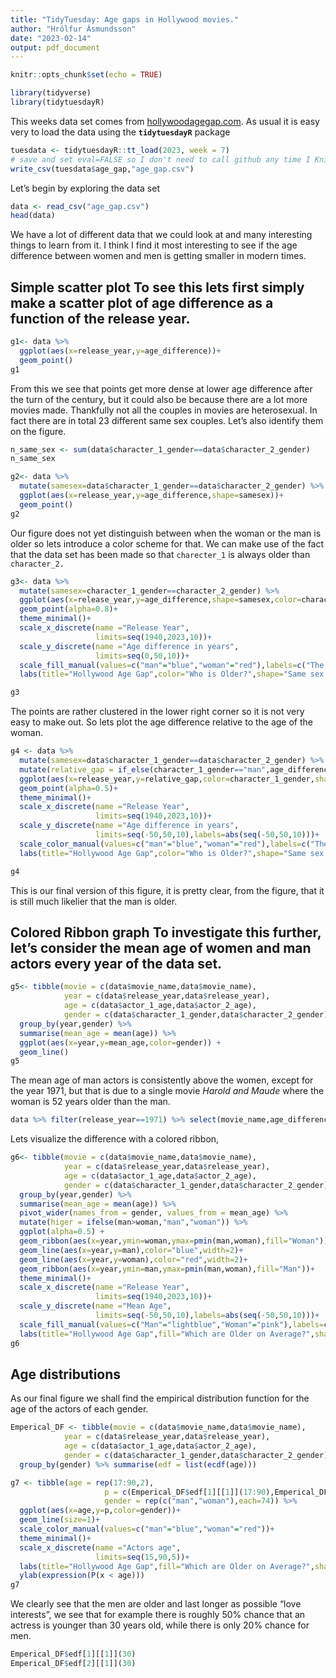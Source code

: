 ---
title: "TidyTuesday: Age gaps in Hollywood movies."
author: "Hrólfur Ásmundsson"
date: "2023-02-14"
output: pdf_document
---

```{r setup, include=FALSE}
knitr::opts_chunk$set(echo = TRUE)
```

```{r,warning=FALSE,message=FALSE}
library(tidyverse)
library(tidytuesdayR)
```

This weeks data set comes from [hollywoodagegap.com](hollywoodagegap.com). As usual it is easy very to load the data using the **`tidytuesdayR`** package

```{r,cache=TRUE,eval=FALSE}
tuesdata <- tidytuesdayR::tt_load(2023, week = 7)
# save and set eval=FALSE so I don't need to call github any time I Knit :)
write_csv(tuesdata$age_gap,"age_gap.csv")  
```

Let's begin by exploring the data set

```{r,message=FALSE,warning=FALSE}
data <- read_csv("age_gap.csv")
head(data)
```

We have a lot of different data that we could look at and many interesting things to learn from it. I think I find it most interesting to see if the age difference between women and men is getting smaller in modern times.

## Simple scatter plot To see this lets first simply make a scatter plot of age difference as a function of the release year.

```{r,message=FALSE,warning=FALSE}
g1<- data %>%
  ggplot(aes(x=release_year,y=age_difference))+
  geom_point()
g1
```

From this we see that points get more dense at lower age difference after the turn of the century, but it could also be because there are a lot more movies made. Thankfully not all the couples in movies are heterosexual. In fact there are in total 23 different same sex couples. Let's also identify them on the figure.

```{r,message=FALSE,warning=FALSE}
n_same_sex <- sum(data$character_1_gender==data$character_2_gender)
n_same_sex

g2<- data %>%
  mutate(samesex=data$character_1_gender==data$character_2_gender) %>%
  ggplot(aes(x=release_year,y=age_difference,shape=samesex))+
  geom_point()
g2
```

Our figure does not yet distinguish between when the woman or the man is older so lets introduce a color scheme for that. We can make use of the fact that the data set has been made so that `charecter_1` is always older than `character_2.`

```{r,message=FALSE,warning=FALSE}

g3<- data %>%
  mutate(samesex=character_1_gender==character_2_gender) %>%
  ggplot(aes(x=release_year,y=age_difference,shape=samesex,color=character_1_gender))+
  geom_point(alpha=0.8)+
  theme_minimal()+
  scale_x_discrete(name ="Release Year", 
                   limits=seq(1940,2023,10))+
  scale_y_discrete(name ="Age difference in years", 
                   limits=seq(0,50,10))+
  scale_fill_manual(values=c("man"="blue","woman"="red"),labels=c("The man","The woman"))+
  labs(title="Hollywood Age Gap",color="Who is Older?",shape="Same sex couple")

g3
```

The points are rather clustered in the lower right corner so it is not very easy to make out. So lets plot the age difference relative to the age of the woman.

```{r,warning=FALSE,message=FALSE}
g4 <- data %>%
  mutate(samesex=data$character_1_gender==data$character_2_gender) %>%
  mutate(relative_gap = if_else(character_1_gender=="man",age_difference,-age_difference)) %>% 
  ggplot(aes(x=release_year,y=relative_gap,color=character_1_gender,shape=samesex))+
  geom_point(alpha=0.5)+
  theme_minimal()+
  scale_x_discrete(name ="Release Year", 
                   limits=seq(1940,2023,10))+
  scale_y_discrete(name ="Age difference in years", 
                   limits=seq(-50,50,10),labels=abs(seq(-50,50,10)))+
  scale_color_manual(values=c("man"="blue","woman"="red"),labels=c("The man","The woman"))+
  labs(title="Hollywood Age Gap",color="Who is Older?",shape="Same sex couple",caption="Tidytuesday 2023-02-14: Data from hollywoodagegap.com")

g4
```

This is our final version of this figure, it is pretty clear, from the figure, that it is still much likelier that the man is older.

## Colored Ribbon graph To investigate this further, let's consider the mean age of women and man actors every year of the data set.

```{r,message=FALSE,warning=FALSE}
g5<- tibble(movie = c(data$movie_name,data$movie_name),
            year = c(data$release_year,data$release_year),
            age = c(data$actor_1_age,data$actor_2_age),
            gender = c(data$character_1_gender,data$character_2_gender)) %>% 
  group_by(year,gender) %>% 
  summarise(mean_age = mean(age)) %>% 
  ggplot(aes(x=year,y=mean_age,color=gender)) +
  geom_line()
g5
```

The mean age of man actors is consistently above the women, except for the year 1971, but that is due to a single movie *Harold and Maude* where the woman is 52 years older than the man.

```{r}
data %>% filter(release_year==1971) %>% select(movie_name,age_difference,actor_1_name,actor_2_name)
```
Lets visualize the difference with a colored ribbon,
```{r,message=FALSE,warning=FALSE}

g6<- tibble(movie = c(data$movie_name,data$movie_name),
            year = c(data$release_year,data$release_year),
            age = c(data$actor_1_age,data$actor_2_age),
            gender = c(data$character_1_gender,data$character_2_gender)) %>% 
  group_by(year,gender) %>% 
  summarise(mean_age = mean(age)) %>% 
  pivot_wider(names_from = gender, values_from = mean_age) %>% 
  mutate(higer = ifelse(man>woman,"man","woman")) %>% 
  ggplot(alpha=0.5) +
  geom_ribbon(aes(x=year,ymin=woman,ymax=pmin(man,woman),fill="Woman"))+
  geom_line(aes(x=year,y=man),color="blue",width=2)+
  geom_line(aes(x=year,y=woman),color="red",width=2)+
  geom_ribbon(aes(x=year,ymin=man,ymax=pmin(man,woman),fill="Man"))+
  theme_minimal()+
  scale_x_discrete(name ="Release Year", 
                   limits=seq(1940,2023,10))+
  scale_y_discrete(name ="Mean Age", 
                   limits=seq(-50,50,10),labels=abs(seq(-50,50,10)))+
  scale_fill_manual(values=c("Man"="lightblue","Woman"="pink"),labels=c("Men","Women"))+
  labs(title="Hollywood Age Gap",fill="Which are Older on Average?",shape="Same sex couple",caption="Tidytuesday 2023-02-14: Data from hollywoodagegap.com")
g6
```

## Age distributions
As our final figure we shall find the empirical distribution function for the age of the actors of each gender.
```{r,message=FALSE,warning=FALSE}
Emperical_DF <- tibble(movie = c(data$movie_name,data$movie_name),
            year = c(data$release_year,data$release_year),
            age = c(data$actor_1_age,data$actor_2_age),
            gender = c(data$character_1_gender,data$character_2_gender)) %>% 
  group_by(gender) %>% summarise(edf = list(ecdf(age)))

g7 <- tibble(age = rep(17:90,2),
                     p = c(Emperical_DF$edf[1][[1]](17:90),Emperical_DF$edf[2][[1]](17:90)),
                     gender = rep(c("man","woman"),each=74)) %>% 
  ggplot(aes(x=age,y=p,color=gender))+
  geom_line(size=1)+
  scale_color_manual(values=c("man"="blue","woman"="red"))+
  theme_minimal()+
  scale_x_discrete(name ="Actors age", 
                   limits=seq(15,90,5))+
  labs(title="Hollywood Age Gap",fill="Which are Older on Average?",shape="Same sex couple",caption="Tidytuesday 2023-02-14: Data from hollywoodagegap.com")+
  ylab(expression(P(x < age)))
g7
```
We clearly see that the men are older and last longer as possible "love interests", we see that for example there is roughly 50% chance that an actress is younger than 30 years old, while there is only 20% chance for men.

```{r}
Emperical_DF$edf[1][[1]](30)
Emperical_DF$edf[2][[1]](30)
```

